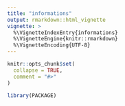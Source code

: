 ```yaml
---
title: "informations"
output: rmarkdown::html_vignette
vignette: >
  %\VignetteIndexEntry{informations}
  %\VignetteEngine{knitr::rmarkdown}
  %\VignetteEncoding{UTF-8}
---
```


```r
knitr::opts_chunk$set(
  collapse = TRUE,
  comment = "#>"
)
```

```r
library(PACKAGE)
```
